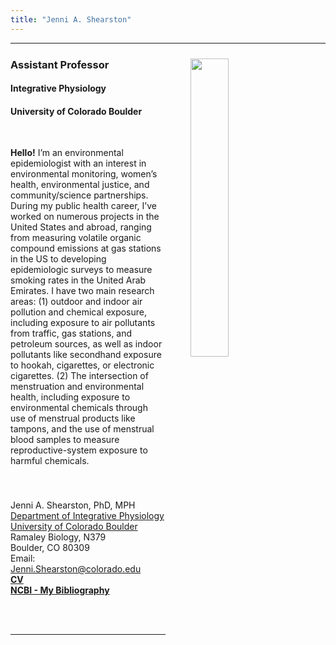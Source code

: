 ```yaml
---
title: "Jenni A. Shearston"
---
```


***

<img src="images/Shearston_Jenni_GSA_11-2024.jpg" style="width:35%" ALIGN="right" HSPACE="40" VSPACE="10" /> 

<p style="font-size:24px">

### Assistant Professor
#### Integrative Physiology
#### University of Colorado Boulder 

<br>

**Hello!** I'm an environmental epidemiologist with an interest in  environmental monitoring, women's health, environmental justice, and community/science partnerships. During my public health career, I've worked on numerous projects in the United States and abroad, ranging from measuring volatile organic compound emissions at gas stations in the US to developing epidemiologic surveys to measure smoking rates in the United Arab Emirates. I have two main research areas: (1) outdoor and indoor air pollution and chemical exposure, including exposure to air pollutants from traffic, gas stations, and petroleum sources, as well as indoor pollutants like secondhand exposure to hookah, cigarettes, or electronic cigarettes. (2) The intersection of menstruation and environmental health, including exposure to environmental chemicals through use of menstrual products like tampons, and the use of menstrual blood samples to measure reproductive-system exposure to harmful chemicals. 

<br>

### <i class="far fa-address-card fa-lg"></i>

Jenni A. Shearston, PhD, MPH
<br>
[Department of Integrative Physiology](https://www.colorado.edu/iphy/)
<br>
[University of Colorado Boulder](https://www.colorado.edu)
<br>
Ramaley Biology, N379
<br>
Boulder, CO 80309
<br>
Email: [Jenni.Shearston@colorado.edu](mailto:<Jenni.Shearston@colorado.edu>)
<br>
**[CV](Curriculum Vitae 06.03.25.pdf)**
<br>
**[NCBI - My Bibliography](https://www.ncbi.nlm.nih.gov/myncbi/1DQxtak6xiwwn5/bibliography/public/)**
</p>

<br>
<br>

***










